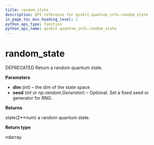 ```yaml
---
title: random_state
description: API reference for qiskit.quantum_info.random_state
in_page_toc_min_heading_level: 1
python_api_type: function
python_api_name: qiskit.quantum_info.random_state
---
```


<span id="random-state" />

# random\_state

<Function id="qiskit.quantum_info.random_state" isDedicatedPage={true} github="https://github.com/qiskit/qiskit/tree/stable/0.14/qiskit/quantum_info/states/random.py" signature="random_state(dim, seed=None)">
  DEPRECATED Return a random quantum state.

  **Parameters**

  *   **dim** (*int*) – the dim of the state space
  *   **seed** (*int or np.random.Generator*) – Optional. Set a fixed seed or generator for RNG.

  **Returns**

  state(2\*\*num) a random quantum state.

  **Return type**

  ndarray
</Function>

